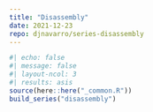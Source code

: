 ```yaml
---
title: "Disassembly"
date: 2021-12-23
repo: djnavarro/series-disassembly
---
```

  
```r
#| echo: false
#| message: false
#| layout-ncol: 3
#| results: asis
source(here::here("_common.R"))
build_series("disassembly")
```
